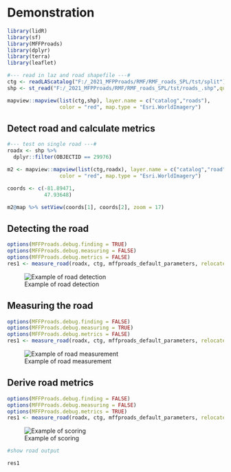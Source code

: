 # Demonstration {-#demo}

```r
library(lidR)
library(sf)
library(MFFProads)
library(dplyr)
library(terra)
library(leaflet)

#--- read in laz and road shapefile ---#
ctg <- readLAScatalog("F:/_2021_MFPProads/RMF/RMF_roads_SPL/tst/split")
shp <- st_read("F:/_2021_MFPProads/RMF/RMF_roads_SPL/tst/roads_.shp",quiet=TRUE)

mapview::mapview(list(ctg,shp), layer.name = c("catalog","roads"),
                 color = "red", map.type = "Esri.WorldImagery")

```

## Detect road and calculate metrics {-#detectandcalc}

```r
#--- test on single road ---#
roadx <- shp %>%
  dplyr::filter(OBJECTID == 29976)

```

```r
m2 <- mapview::mapview(list(ctg,roadx), layer.name = c("catalog","road"),
                 color = "red", map.type = "Esri.WorldImagery")

coords <- c(-81.89471,
            47.93648)

m2@map %>% setView(coords[1], coords[2], zoom = 17)

```

## Detecting the road {-#detect}

```r
options(MFFProads.debug.finding = TRUE)
options(MFFProads.debug.measuring = FALSE)
options(MFFProads.debug.metrics = FALSE)
res1 <- measure_road(roadx, ctg, mffproads_default_parameters, relocate = TRUE)
```

![Example of road detection](F:/_2021_MFPProads/roads_spl/img/detect/detect.gif)

## Measuring the road {-#measure}
```r
options(MFFProads.debug.finding = FALSE)
options(MFFProads.debug.measuring = TRUE)
options(MFFProads.debug.metrics = FALSE)
res1 <- measure_road(roadx, ctg, mffproads_default_parameters, relocate = TRUE)
```

![Example of road measurement](F:/_2021_MFPProads/roads_spl/img/measure/measure.gif)

## Derive road metrics {-#metrics}
```r
options(MFFProads.debug.finding = FALSE)
options(MFFProads.debug.measuring = FALSE)
options(MFFProads.debug.metrics = TRUE)
res1 <- measure_road(roadx, ctg, mffproads_default_parameters, relocate = TRUE)
```


![Example of scoring](F:/_2021_MFPProads/roads_spl/img/scoring.png)

```r
#show road output

res1
```